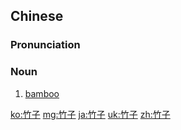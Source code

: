 ==Chinese==
{{zh-forms}}

===Pronunciation===
{{zh-pron
|m=zhúzi
|c=zuk1 zi2
|ma=Zh-zhúzi.ogg
|cat=n
}}

===Noun===
{{zh-noun}}

# [[bamboo]]

{{zh-cat|Elementary}}

[[ko:竹子]]
[[mg:竹子]]
[[ja:竹子]]
[[uk:竹子]]
[[zh:竹子]]